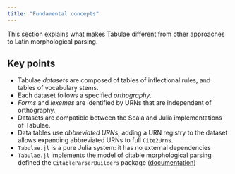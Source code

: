 ```yaml
---
title: "Fundamental concepts"
---
```


This section explains what makes Tabulae different from other approaches to Latin morphological parsing.


## Key points



- Tabulae *datasets* are composed of tables of inflectional rules, and tables of vocabulary stems.
- Each dataset follows a specified *orthography*.
- *Forms* and *lexemes* are identified by URNs that are independent of orthography.
- Datasets are compatible between the Scala and Julia implementations of Tabulae.
- Data tables use *abbreviated URNs*; adding a URN registry to the dataset allows expanding abbreviated URNs to full `Cite2Urn`s.
- `Tabulae.jl` is a pure Julia system: it has no external dependencies
- `Tabulae.jl` implements the model of citable morphological parsing defined the `CitableParserBuilders` package ([documentation](https://neelsmith.quarto.pub/citableparserbuilder/))